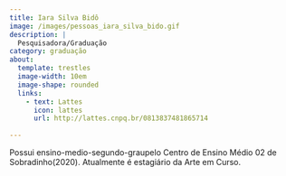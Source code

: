 ```yaml
---
title: Iara Silva Bidô
image: /images/pessoas_iara_silva_bido.gif
description: |
  Pesquisadora/Graduação
category: graduação
about:
  template: trestles
  image-width: 10em
  image-shape: rounded
  links:
    - text: Lattes
      icon: lattes
      url: http://lattes.cnpq.br/0813837481865714
  
---
```


Possui ensino-medio-segundo-graupelo Centro de Ensino Médio 02 de Sobradinho(2020). Atualmente é estagiário da Arte em Curso. 

<!-- Google tag (gtag.js) -->
<script async src="https://www.googletagmanager.com/gtag/js?id=G-GB2MGT95N0"></script>
<script>
  window.dataLayer = window.dataLayer || [];
  function gtag(){dataLayer.push(arguments);}
  gtag('js', new Date());

  gtag('config', 'G-GB2MGT95N0');
</script>